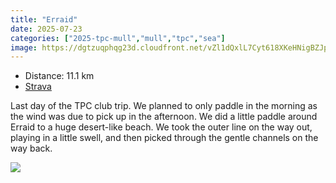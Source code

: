 ```yaml
---
title: "Erraid"
date: 2025-07-23
categories: ["2025-tpc-mull","mull","tpc","sea"]
image: https://dgtzuqphqg23d.cloudfront.net/vZl1dQxlL7Cyt618XKeHNigBZJpARaQiBD2hxSiKSKc-768x431.jpg
---
```


- Distance: 11.1 km
- [Strava](https://www.strava.com/activities/15208583179)

Last day of the TPC club trip.  We planned to only paddle in the morning as the wind was due to pick up in the afternoon. We did a little paddle around Erraid to a huge desert-like beach. We took the outer line on the way out, playing in a little swell, and then picked through the gentle channels on the way back. 

![](https://dgtzuqphqg23d.cloudfront.net/vZl1dQxlL7Cyt618XKeHNigBZJpARaQiBD2hxSiKSKc-768x431.jpg)



